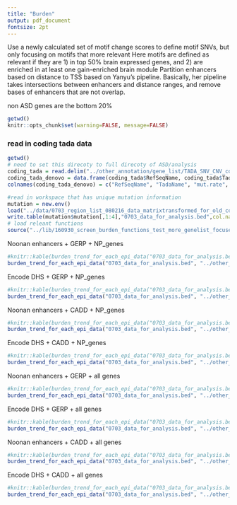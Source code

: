```yaml
---
title: "Burden"
output: pdf_document
fontsize: 2pt
---
```


Use a newly calculated set of motif change scores to define motif SNVs, but only focusing on motifs that more relevant
Here motifs are defined as relevant if they are 1) in top 50% brain expressed genes, and 2) are enriched in at least one gain-enriched brain module
Partition enhancers based on distance to TSS based on Yanyu's pipeline. 
Basically, her pipeline takes intersections between enhancers and distance ranges, and remove bases of enhancers that are not overlap. 

non ASD genes are the bottom 20%
```r
getwd()
knitr::opts_chunk$set(warning=FALSE, message=FALSE)
```
### read in coding tada data

```r
getwd()
# need to set this direcoty to full direcoty of ASD/analysis
coding_tada = read.delim("../other_annotation/gene_list/TADA_SNV_CNV_combined_Feb7.txt", header = TRUE, sep = "\t", stringsAsFactors = FALSE)
coding_tada_denovo = data.frame(coding_tada$RefSeqName, coding_tada$TadaName, coding_tada$mut.rate, coding_tada$dn.LoF, coding_tada$dn.mis3, coding_tada$BF.SNV.dn, coding_tada$BF.combined, coding_tada$qvalue.combined)
colnames(coding_tada_denovo) = c("RefSeqName", "TadaName", "mut.rate", "dn.LoF", "dn.mis3", "BF.SNV.dn", "BF.combined", "qvalue.combined")

#read in workspace that has unique mutation information
mutation = new.env()
load("../data/0703_region_list_080216_data_matrixtransformed_for_old_code.Rdata", envir = mutation)
write.table(mutation$mutation[,1:4],"0703_data_for_analysis.bed",col.names = FALSE, row.names = FALSE, sep = "\t", quote = FALSE)
# load releant functions
source("../lib/160930_screen_burden_functions_test_more_genelist_focused.R")

```




Noonan enhancers + GERP + NP_genes
```r
#knitr::kable(burden_trend_for_each_epi_data("0703_data_for_analysis.bed", "../other_annotation/epigenomic_annotation/", "Noonan_brain_union", "GERP", "NP_genes")$table)
burden_trend_for_each_epi_data("0703_data_for_analysis.bed", "../other_annotation/epigenomic_annotation/", "Noonan_brain_union", "GERP", "NP_genes")$graph
```

Encode DHS + GERP + NP_genes
```r
#knitr::kable(burden_trend_for_each_epi_data("0703_data_for_analysis.bed", "../other_annotation/epigenomic_annotation/", "Encode_DHS_union", "GERP", "NP_genes")$table)
burden_trend_for_each_epi_data("0703_data_for_analysis.bed", "../other_annotation/epigenomic_annotation/", "Encode_DHS_union", "GERP", "NP_genes")$graph
```

Noonan enhancers + CADD + NP_genes
```r
#knitr::kable(burden_trend_for_each_epi_data("0703_data_for_analysis.bed", "../other_annotation/epigenomic_annotation/", "Noonan_brain_union", "CADD", "NP_genes")$table)
burden_trend_for_each_epi_data("0703_data_for_analysis.bed", "../other_annotation/epigenomic_annotation/", "Noonan_brain_union", "CADD", "NP_genes")$graph

```

Encode DHS + CADD + NP_genes
```r
#knitr::kable(burden_trend_for_each_epi_data("0703_data_for_analysis.bed", "../other_annotation/epigenomic_annotation/", "Encode_DHS_union", "CADD", "NP_genes")$table)
burden_trend_for_each_epi_data("0703_data_for_analysis.bed", "../other_annotation/epigenomic_annotation/", "Encode_DHS_union", "CADD", "NP_genes")$graph
```

Noonan enhancers + GERP + all genes
```r
#knitr::kable(burden_trend_for_each_epi_data("0703_data_for_analysis.bed", "../other_annotation/epigenomic_annotation/", "Noonan_brain_union", "GERP", "all_genes")$table)
burden_trend_for_each_epi_data("0703_data_for_analysis.bed", "../other_annotation/epigenomic_annotation/", "Noonan_brain_union", "GERP", "all_genes")$graph
```

Encode DHS + GERP + all genes
```r
#knitr::kable(burden_trend_for_each_epi_data("0703_data_for_analysis.bed", "../other_annotation/epigenomic_annotation/", "Encode_DHS_union", "GERP", "all_genes")$table)
burden_trend_for_each_epi_data("0703_data_for_analysis.bed", "../other_annotation/epigenomic_annotation/", "Encode_DHS_union", "GERP", "all_genes")$graph
```

Noonan enhancers + CADD + all genes
```r
#knitr::kable(burden_trend_for_each_epi_data("0703_data_for_analysis.bed", "../other_annotation/epigenomic_annotation/", "Noonan_brain_union", "CADD", "all_genes")$table)
burden_trend_for_each_epi_data("0703_data_for_analysis.bed", "../other_annotation/epigenomic_annotation/", "Noonan_brain_union", "CADD", "all_genes")$graph

```

Encode DHS + CADD + all genes
```r
#knitr::kable(burden_trend_for_each_epi_data("0703_data_for_analysis.bed", "../other_annotation/epigenomic_annotation/", "Encode_DHS_union", "CADD", "all_genes")$table)
burden_trend_for_each_epi_data("0703_data_for_analysis.bed", "../other_annotation/epigenomic_annotation/", "Encode_DHS_union", "CADD", "all_genes")$graph
```